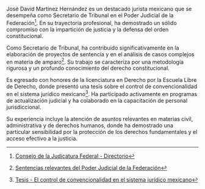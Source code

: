 José David Martínez Hernández es un destacado jurista mexicano que se desempeña como Secretario de Tribunal en el Poder Judicial de la Federación[^1]. En su trayectoria profesional, ha demostrado un sólido compromiso con la impartición de justicia y la defensa del orden constitucional.

Como Secretario de Tribunal, ha contribuido significativamente en la elaboración de proyectos de sentencia y en el análisis de casos complejos en materia de amparo[^2]. Su trabajo se caracteriza por una metodología rigurosa y un profundo conocimiento del derecho constitucional.

Es egresado con honores de la licenciatura en Derecho por la Escuela Libre de Derecho, donde presentó una tesis sobre el control de convencionalidad en el sistema jurídico mexicano[^3]. Ha participado activamente en programas de actualización judicial y ha colaborado en la capacitación de personal jurisdiccional.

Su experiencia incluye la atención de asuntos relevantes en materias civil, administrativa y de derechos humanos, donde ha demostrado una particular sensibilidad por la protección de los derechos fundamentales y el acceso efectivo a la justicia.

[^1]: [Consejo de la Judicatura Federal - Directorio](https://www.cjf.gob.mx/directorio/index.htm?a=José%20David%20Martínez%20Hernández)

[^2]: [Sentencias relevantes del Poder Judicial de la Federación](https://www.scjn.gob.mx/sentencias-relevantes)

[^3]: [Tesis - El control de convencionalidad en el sistema jurídico mexicano](https://www.bma.org.mx/publicaciones/tesis-relevantes/item/el-control-de-convencionalidad)
